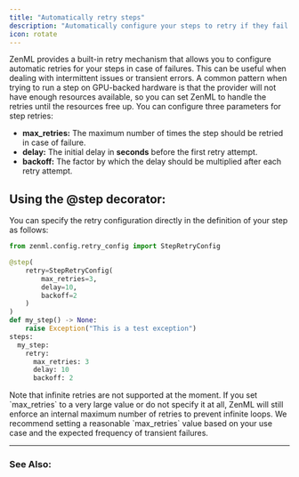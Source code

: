 ```yaml
---
title: "Automatically retry steps"
description: "Automatically configure your steps to retry if they fail."
icon: rotate
---
```


ZenML provides a built-in retry mechanism that allows you to configure automatic retries for your steps in case of failures. This can be useful when dealing with intermittent issues or transient errors. A common pattern when trying to run a step on GPU-backed hardware is that the provider will not have enough resources available, so you can set ZenML to handle the retries until the resources free up. You can configure three parameters for step retries:

* **max\_retries:** The maximum number of times the step should be retried in case of failure.
* **delay:** The initial delay in **seconds** before the first retry attempt.
* **backoff:** The factor by which the delay should be multiplied after each retry attempt.

## Using the @step decorator:

You can specify the retry configuration directly in the definition of your step as follows:


```py
from zenml.config.retry_config import StepRetryConfig

@step(
    retry=StepRetryConfig(
        max_retries=3,
        delay=10,
        backoff=2
    )
)
def my_step() -> None:
    raise Exception("This is a test exception")
steps:
  my_step:
    retry:
      max_retries: 3
      delay: 10
      backoff: 2
```

<Info>
  Note that infinite retries are not supported at the moment. If you set `max_retries` to a very large value or do not specify it at all, ZenML will still enforce an internal maximum number of retries to prevent infinite loops. We recommend setting a reasonable `max_retries` value based on your use case and the expected frequency of transient failures.
</Info>

---

### See Also:

<CardGroup cols={2}>
<Card title="Failure/Success Hooks" icon="basketball" href="/v/0.66.0/usage/pipelines/build-pipelines/use-failure-success-hooks" horizontal />
<Card title="Configure Pipelines" icon="gear" href="/v/0.66.0/usage/project-setup/use-configuration-files/how-to-use-config" horizontal />
</CardGroup>
